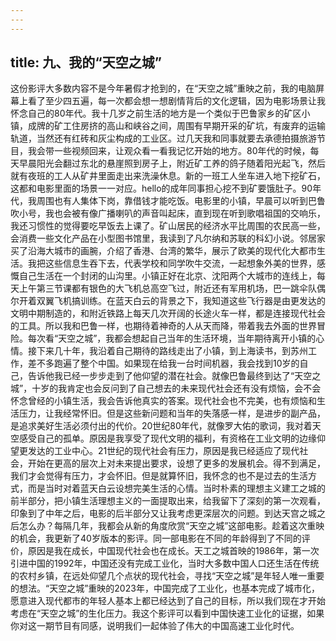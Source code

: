 ```yaml
---
---
---
```

title: 九、我的“天空之城”
---


​
这份影评大多数内容不是今年暑假才抢到的，在“天空之城”重映之前，我的电脑屏幕上看了至少四五遍，每一次都会想一想剧情背后的文化逻辑，因为电影场景让我怀念自己的80年代。我十几岁之前生活的地方是一个类似于巴鲁家乡的矿区小镇，成牌的矿工住房挤的高山和峡谷之间，周围有早期开采的矿坑，有废弃的运输轨道，当然还有红砖和灰尘构成的工业区。过几天我和同事就要去承德拍摄旅游节目，我会带一些视频回来，让观众看一看我记忆开始的地方。​
​
80年代的时候，每天早晨阳光会翻过东北的悬崖照到房子上，附近矿工养的鸽子随着阳光起飞，然后就有夜班的工人从矿井里面走出来洗澡休息。新的一班工人坐车进入地下挖矿石，这都和电影里面的场景一一对应。hello的成年同事担心挖不到矿要饿肚子。90年代，我周围也有人集体下岗，靠借钱才能吃饭。电影里的小镇，早晨可以听到巴鲁吹小号，我也会被有像广播喇叭的声音叫起床，直到现在听到歌唱祖国的交响乐，我还习惯性的觉得要吃早饭去上课了。矿山居民的经济水平比周围的农民高一些，会消费一些文化产品在小型图书馆里，我读到了凡尔纳和苏联的科幻小说。邻居家买了沿海大城市的画腕，介绍了香港、台湾的繁华，展示了欧美的现代化大都市生活。我把这些信息生吞下去，代表学校和同学吹牛交流，一起想象外美的世界，感慨自己生活在一个封闭的山沟里。​
​
小镇正好在北京、沈阳两个大城市的连线上，每天上午第三节课都有银色的大飞机总高空飞过，附近还有军用机场，巴一跳伞队偶尔开着双翼飞机搞训练。在蓝天白云的背景之下，我知道这些飞行器是由更发达的文明中期制造的，和附近铁路上每天几次开阔的长途火车一样，都是连接现代社会的工具。所以我和巴鲁一样，也期待着神奇的人从天而降，带着我去外面的世界冒险。​
​
每次看“天空之城”，我都会想起自己当年的生活环境，当年期待离开小镇的心情。接下来几十年，我沿着自己期待的路线走出了小镇，到上海读书，到苏州工作，差不多跑遍了整个中国。如果现在给我一台时间机器，我会找到10岁的自己，告诉他我已经一步步走到了他仰望的潜在社会。就像巴鲁最终到达了“天空之城”，十岁的我肯定也会反问到了自己想去的未来现代社会还有没有烦恼，会不会怀念曾经的小镇生活，我会告诉他真实的答案。​
​
现代社会也不完美，也有烦恼和生活压力，让我经常怀旧。但是这些新问题和当年的失落感一样，是进步的副产品，是追求美好生活必须付出的代价。20世纪80年代，就像罗大佑的歌词，我对着天空感受自己的孤单。原因是我享受了现代文明的福利，有资格在工业文明的边缘仰望更发达的工业中心。21世纪的现代社会有压力，原因是我已经适应了现代社会，开始在更高的层次上对未来提出要求，设想了更多的发展机会。得不到满足，我们才会觉得有压力，才会怀旧。但是就算怀旧，我怀念的也不是过去的生活方式，而是当时对着蓝天白云设想完美生活的心情。当时朴素的理想主义建工之城的前半部分，把小镇生活理想主义的一面提取出来，给我留下了深刻的第一次观看，印象到了中年之后，电影的后半部分又让我考虑更深层次的问题。到达天宫之城之后怎么办？每隔几年，我都会从新的角度欣赏“天空之城”这部电影。趁着这次重映的机会，我更新了40岁版本的影评。同一部电影在不同的年龄得到了不同的评价，原因是我在成长，中国现代社会也在成长。天工之城首映的1986年，第一次引进中国的1992年，中国还没有完成工业化，当时大多数中国人口还生活在传统的农村乡镇，在远处仰望几个点状的现代社会，寻找“天空之城”是年轻人唯一重要的想法。“天空之城”重映的2023年，中国完成了工业化，也基本完成了城市化，愿意进入现代都市的年轻人基本上都已经达到了自己的目标，所以我们现在才开始考虑在“天空之城”的生化压力。我这个影评可以看到中国快速工业化的证据，如果你对这一期节目有同感，说明我们一起体验了伟大的中国高速工业化时代。

